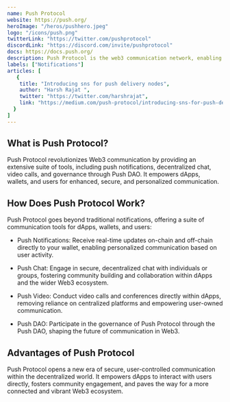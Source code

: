 ---
name: Push Protocol
website: https://push.org/
heroImage: "/heros/pushhero.jpeg"
logo: "/icons/push.png"
twitterLink: "https://twitter.com/pushprotocol"
discordLink: "https://discord.com/invite/pushprotocol"
docs: https://docs.push.org/
description: Push Protocol is the web3 communication network, enabling secure, cross-chain notifications and messaging for dApps, wallets, and services directly to user wallet addresses.
labels: ["Notifications"]
articles: [
   {
    title: "Introducing sns for push delivery nodes",
    author: "Harsh Rajat ",
    twitter: "https://twitter.com/harshrajat",
    link: "https://medium.com/push-protocol/introducing-sns-for-push-delivery-nodes-quickest-way-to-bootstrap-your-wallet-app-or-any-c88017595e09"
  }
]
---
## What is Push Protocol?

Push Protocol revolutionizes Web3 communication by providing an extensive suite of tools, including push notifications, decentralized chat, video calls, and governance through Push DAO. It empowers dApps, wallets, and users for enhanced, secure, and personalized communication.

## How Does Push Protocol Work?

Push Protocol goes beyond traditional notifications, offering a suite of communication tools for dApps, wallets, and users:

- Push Notifications: Receive real-time updates on-chain and off-chain directly to your wallet, enabling personalized communication based on user activity.
  
- Push Chat: Engage in secure, decentralized chat with individuals or groups, fostering community building and collaboration within dApps and the wider Web3 ecosystem.
  
- Push Video: Conduct video calls and conferences directly within dApps, removing reliance on centralized platforms and empowering user-owned communication.
  
- Push DAO: Participate in the governance of Push Protocol through the Push DAO, shaping the future of communication in Web3.

## Advantages of Push Protocol

Push Protocol opens a new era of secure, user-controlled communication within the decentralized world. It empowers dApps to interact with users directly, fosters community engagement, and paves the way for a more connected and vibrant Web3 ecosystem.


